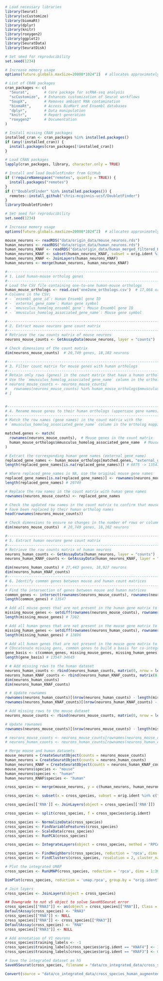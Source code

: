```r
# Load necessary libraries
library(Seurat)               
library(scCustomize)          
library(biomaRt)
library(dplyr)
library(knitr)
library(roxygen2)
library(ggplot2)
library(SeuratData)
library(SeuratDisk)

# Set seed for reproducibility
set.seed(1234)

# Increase memory usage
options(future.globals.maxSize=20000*1024^2)  # allocates approximately 20GiB for global variables in future expressions
```

```r
# List of CRAN packages
cran_packages <- c(
  "Seurat",       # Core package for scRNA-seq analysis
  "scCustomize",  # Enhances customization of Seurat workflows
  "SoupX",        # Removes ambient RNA contamination
  "biomaRt",      # Access BioMart and Ensembl databases
  "dplyr",        # Data manipulation
  "knitr",        # Report generation
  "roxygen2"      # Documentation
)

# Install missing CRAN packages
installed_cran <- cran_packages %in% installed.packages()
if (any(!installed_cran)) {
  install.packages(cran_packages[!installed_cran])
}

# Load CRAN packages
lapply(cran_packages, library, character.only = TRUE)

# Install and load DoubletFinder from GitHub
if (!requireNamespace("remotes", quietly = TRUE)) {
  install.packages("remotes")
}
if (!"DoubletFinder" %in% installed.packages()) {
  remotes::install_github("chris-mcginnis-ucsf/DoubletFinder")
}
library(DoubletFinder)

# Set seed for reproducibility
set.seed(1234)

# Increase memory usage
options(future.globals.maxSize=20000*1024^2)  # allocates approximately 20GiB for global variables in future expressions
```


```r
mouse_neurons <- readRDS("data/origin_data/mouse_neurons.rds")
human_neurons <- readRDS("data/origin_data/human_neurons.rds")
human_neurons_KNAF <- readRDS("data/origin_data/human_merged_filtered_KNAF.rds")
human_neurons_KNAF <- subset(human_neurons_KNAF, subset = orig.ident %in% c("KNAF12_Humain-P11_NeuN_180325"))
human_neurons_KNAF <- JoinLayers(human_neurons_KNAF)
human_neurons <- merge(human_neurons, human_neurons_KNAF)
```

```r
#-------------------------------------------------------------------------------
# 1. Load human-mouse ortholog genes
#-------------------------------------------------------------------------------
# Load the CSV file containing one-to-one human-mouse orthologs
human_mouse_orthologs <- read.csv('one2one_orthologs.csv')  # 17,068 orthologs
# Columns in the CSV:
# - `ensembl_gene_id`: Human Ensembl gene ID
# - `external_gene_name`: Human gene symbol
# - `mmusculus_homolog_ensembl_gene`: Mouse Ensembl gene ID
# - `mmusculus_homolog_associated_gene_name`: Mouse gene symbol

#-------------------------------------------------------------------------------
# 2. Extract mouse neurons gene count matrix
#-------------------------------------------------------------------------------
# Retrieve the raw counts matrix of mouse neurons
neurons_mouse_counts <- GetAssayData(mouse_neurons, layer = "counts")

# Check dimensions of the count matrix
dim(neurons_mouse_counts)  # 20,749 genes, 18,102 neurons
```	

```r
#-------------------------------------------------------------------------------
# 3. Filter count matrix for mouse genes with human orthologs
#-------------------------------------------------------------------------------
# Retain only rows (genes) in the count matrix that have a human ortholog
# Use the `mmusculus_homolog_associated_gene_name` column in the ortholog mapping
# neurons_mouse_counts <- neurons_mouse_counts[
#   rownames(neurons_mouse_counts) %in% human_mouse_orthologs$mmusculus_homolog_associated_gene_name, 
# ]


#-------------------------------------------------------------------------------
# 4. Rename mouse genes to their human orthologs (uppercase gene names)
#-------------------------------------------------------------------------------
# Match the row names (gene names) in the count matrix with the
# `mmusculus_homolog_associated_gene_name` column in the ortholog mapping.

matched.genes <- match(
  rownames(neurons_mouse_counts),  # Mouse genes in the count matrix
  human_mouse_orthologs$mmusculus_homolog_associated_gene_name  # Mouse genes in the ortholog mapping
)
```

```r
# Extract the corresponding human gene names (external_gene_name)
replaced_gene_names <- human_mouse_orthologs[matched.genes, "external_gene_name"]
length(replaced_gene_names[is.na(replaced_gene_names)]) # 6875 -> 13547 matched genes
```

```r
# Where replaced_gene_names is NA, use the original mouse gene names
replaced_gene_names[is.na(replaced_gene_names)] <- rownames(neurons_mouse_counts)[is.na(replaced_gene_names)]
length(replaced_gene_names) # 20749
```

```r
# Replace the row names in the count matrix with human gene names
rownames(neurons_mouse_counts) <- replaced_gene_names

# Check the updated row names in the count matrix to confirm that mouse gene names
# have been replaced by their human ortholog names
head(rownames(neurons_mouse_counts))

# Check dimensions to ensure no changes in the number of rows or columns
dim(neurons_mouse_counts)  # 20,749 genes, 18,102 neurons
```	

```r
#-------------------------------------------------------------------------------
# 5. Extract human neurons gene count matrix
#------------------------------------------------------------------------------- 
# Retrieve the raw counts matrix of human neurons
neurons_human_counts <- GetAssayData(human_neurons, layer = "counts")
neurons_human_KNAF_counts <- GetAssayData(human_neurons_KNAF, layer = "counts")
```

```r
dim(neurons_human_counts) # 27,443 genes, 18,927 neurons
dim(neurons_human_KNAF_counts)
#-------------------------------------------------------------------------------
# 6. Identify common genes between mouse and human count matrices
#-------------------------------------------------------------------------------
# Find the intersection of genes between mouse and human matrices
common_genes <- intersect(rownames(neurons_mouse_counts), rownames(neurons_human_counts))
length(common_genes) # 13547
```

```r
# Add all mouse genes that are not present in the human gene matrix to the human data with 0 counts
missing_mouse_genes <- setdiff(rownames(neurons_mouse_counts), rownames(neurons_human_counts))
length(missing_mouse_genes) # 7202

# Add all human genes that are not present in the mouse gene matrix to the mouse data with 0 counts
missing_human_genes <- setdiff(rownames(neurons_human_counts), rownames(neurons_mouse_counts))
length(missing_human_genes) # 13896
```

```r
# Add all human genes that are not present in the mouse gene matrix to the mouse data with 0 counts
# COncatenate missing gens, common genes to build a basis for co-integration
gene_basis <- c(common_genes, missing_mouse_genes, missing_human_genes)
length(gene_basis) # 13547 34645
```

```r
# # Add missing rows to the human dataset 
neurons_human_counts <- rbind(neurons_human_counts, matrix(0, nrow = length(missing_mouse_genes), ncol = ncol(neurons_human_counts)))
neurons_human_KNAF_counts <- rbind(neurons_human_KNAF_counts, matrix(0, nrow = length(missing_mouse_genes), ncol = ncol(neurons_human_KNAF_counts)))
dim(neurons_human_counts)
dim(neurons_human_KNAF_counts)
```

```r
# # Update rownames 
rownames(neurons_human_counts)[(nrow(neurons_human_counts) - length(missing_mouse_genes) + 1):nrow(neurons_human_counts)] <- missing_mouse_genes
rownames(neurons_human_KNAF_counts)[(nrow(neurons_human_KNAF_counts) - length(missing_mouse_genes) + 1):nrow(neurons_human_KNAF_counts)] <- missing_mouse_genes
```

```r
# Add missing rows to the mouse dataset
neurons_mouse_counts <- rbind(neurons_mouse_counts, matrix(0, nrow = length(missing_human_genes), ncol = ncol(neurons_mouse_counts)))

# Update rownames
rownames(neurons_mouse_counts)[(nrow(neurons_mouse_counts) - length(missing_human_genes) + 1):nrow(neurons_mouse_counts)] <- missing_human_genes
```

```r
# neurons_mouse_counts <- neurons_mouse_counts[rownames(neurons_mouse_counts) %in% gene_basis, ]
# neurons_human_counts <- neurons_human_counts[rownames(neurons_human_counts) %in% gene_basis, ] 
```

```r
# Merge mouse and human datasets
mouse_neurons = CreateSeuratObject(counts = neurons_mouse_counts)
human_neurons = CreateSeuratObject(counts = neurons_human_counts)
human_neurons_KNAF = CreateSeuratObject(counts = neurons_human_KNAF_counts)
mouse_neurons$species <- "mouse"
human_neurons$species <- "human"
human_neurons_KNAF$species <- "human"
```

```r
cross_species <- merge(mouse_neurons, y = c(human_neurons, human_neurons_KNAF))
```

```r
cross_species <- subset(x = cross_species, subset = orig.ident %in% c("YADAV", "ZHANG", "KNAF11", "KNAF10", "KNAF9", "KNAF8", "KNAF3", "KNAF4", "KNAF12_Humain-P11_NeuN_180325"))
```

```r
cross_species[['RNA']] <- JoinLayers(object = cross_species[['RNA']])
```

```r
cross_species <- split(cross_species, f = cross_species$orig.ident)
```

```r
cross_species <- NormalizeData(cross_species)
cross_species <- FindVariableFeatures(cross_species)
cross_species <- ScaleData(cross_species)
cross_species <- RunPCA(cross_species)
```

```r
cross_species <- IntegrateLayers(object = cross_species, method = 'RPCAIntegration', orig.reduction = 'pca', new.reduction = 'rpca', verbose = TRUE, k.weight = 80)
```

```r
cross_species <- FindNeighbors(cross_species, reduction = 'rpca', dims = 1:30)
cross_species <- FindClusters(cross_species, resolution = 2, cluster_names = 'rpca_clusters')

# Plot the integrated UMAP
cross_species <- RunUMAP(cross_species, reduction = 'rpca', dims = 1:30, reduction.name = 'umap.rpca')
```

```r
DimPlot(cross_species, reduction = 'umap.rpca', group.by = "orig.ident")
```

```r
# Join layers
cross_species <- JoinLayers(object = cross_species)
```

```r
## Downgrade to not v5 object to solve SaveH5Seurat error
cross_species[["RNA3"]] <- as(object = cross_species[["RNA"]], Class = "Assay")
DefaultAssay(cross_species) <- "RNA3"
cross_species[["RNA"]] <- NULL
cross_species[["RNA"]] <- cross_species[["RNA3"]]
DefaultAssay(cross_species) <- "RNA"
cross_species[["RNA3"]] <- NULL
```

```r
# Add annotation of V1 neurons
cross_species$training_labels <- -1
cross_species$training_labels[cross_species$orig.ident == "KNAF4"] <- 1
cross_species$training_labels[cross_species$orig.ident == "KNAF3"] <- 0
```

```r
# Save the integrated dataset as h5
SaveH5Seurat(cross_species, filename = "data/co_integrated_data/cross_species_human_augmented+KNAF12.h5Seurat", overwrite = TRUE)

```	

```r
Convert(source = "data/co_integrated_data/cross_species_human_augmented+KNAF12.h5Seurat", dest = "data/co_integrated_data/cross_species_human_augmented+KNAF12.h5ad", overwrite = TRUE)
```	
